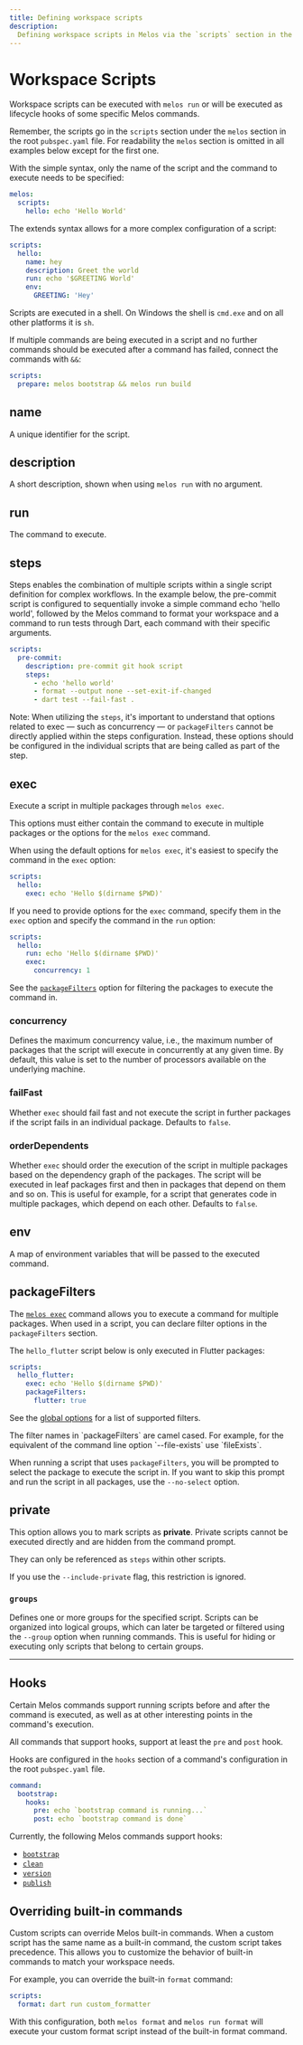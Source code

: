 ```yaml
---
title: Defining workspace scripts
description:
  Defining workspace scripts in Melos via the `scripts` section in the root `pubspec.yaml`.
---
```


# Workspace Scripts

Workspace scripts can be executed with `melos run` or will be executed as
lifecycle hooks of some specific Melos commands.

Remember, the scripts go in the `scripts` section under the `melos` section in
the root `pubspec.yaml` file. For readability the `melos` section is omitted in
all examples below except for the first one.

With the simple syntax, only the name of the script and the command to execute
needs to be specified:

```yaml
melos:
  scripts:
    hello: echo 'Hello World'
```

The extends syntax allows for a more complex configuration of a script:

```yaml
scripts:
  hello:
    name: hey
    description: Greet the world
    run: echo '$GREETING World'
    env:
      GREETING: 'Hey'
```

Scripts are executed in a shell. On Windows the shell is `cmd.exe` and on all
other platforms it is `sh`.

If multiple commands are being executed in a script and no further commands
should be executed after a command has failed, connect the commands with `&&`:

```yaml
scripts:
  prepare: melos bootstrap && melos run build
```

## name

A unique identifier for the script.

## description

A short description, shown when using `melos run` with no argument.

## run

The command to execute.

## steps

Steps enables the combination of multiple scripts within a single script
definition for complex workflows. In the example below, the pre-commit script is
configured to sequentially invoke a simple command echo 'hello world',
followed by the Melos command to format your workspace and a command to run
tests through Dart, each command with their specific arguments.

```yaml
scripts:
  pre-commit:
    description: pre-commit git hook script
    steps:
      - echo 'hello world'
      - format --output none --set-exit-if-changed
      - dart test --fail-fast .
```

Note: When utilizing the `steps`, it's important to understand that options 
related to exec — such as concurrency — or `packageFilters` cannot be directly 
applied within the steps configuration. Instead, these options should be 
configured in the individual scripts that are being called as part of the step.

## exec

Execute a script in multiple packages through `melos exec`.

This options must either contain the command to execute in multiple packages or
the options for the `melos exec` command.

When using the default options for `melos exec`, it's easiest to specify the
command in the `exec` option:

```yaml
scripts:
  hello:
    exec: echo 'Hello $(dirname $PWD)'
```

If you need to provide options for the `exec` command, specify them in the
`exec` option and specify the command in the `run` option:

```yaml
scripts:
  hello:
    run: echo 'Hello $(dirname $PWD)'
    exec:
      concurrency: 1
```

See the [`packageFilters`](/configuration/scripts#packagefilters) option for
filtering the packages to execute the command in.

### concurrency

Defines the maximum concurrency value, i.e., the maximum number of packages that
the script will execute in concurrently at any given time. By default, this value
is set to the number of processors available on the underlying machine.

### failFast

Whether `exec` should fail fast and not execute the script in further packages
if the script fails in an individual package. Defaults to `false`.

### orderDependents

Whether `exec` should order the execution of the script in multiple packages
based on the dependency graph of the packages. The script will be executed in
leaf packages first and then in packages that depend on them and so on. This is
useful for example, for a script that generates code in multiple packages, which
depend on each other. Defaults to `false`.

## env

A map of environment variables that will be passed to the executed command.

## packageFilters

The [`melos exec`](/commands/exec) command allows you to execute a command for
multiple packages. When used in a script, you can declare filter options in the
`packageFilters` section.

The `hello_flutter` script below is only executed in Flutter packages:

```yaml
scripts:
  hello_flutter:
    exec: echo 'Hello $(dirname $PWD)'
    packageFilters:
      flutter: true
```

See the [global options](/filters) for a list of supported filters.

<Warning>
  The filter names in `packageFilters` are camel cased. For example, for the
  equivalent of the command line option `--file-exists` use `fileExists`.
</Warning>

When running a script that uses `packageFilters`, you will be prompted to select
the package to execute the script in. If you want to skip this prompt and run
the script in all packages, use the `--no-select` option.

## private

This option allows you to mark scripts as **private**.
Private scripts cannot be executed directly and are hidden from the command prompt.

They can only be referenced as `steps` within other scripts.

If you use the `--include-private` flag, this restriction is ignored.

### `groups`

Defines one or more groups for the specified script.
Scripts can be organized into logical groups, which can later be targeted or filtered
using the `--group` option when running commands. This is useful for hiding or executing
only scripts that belong to certain groups.


---

## Hooks

Certain Melos commands support running scripts before and after the command is
executed, as well as at other interesting points in the command's execution.

All commands that support hooks, support at least the `pre` and `post` hook.

Hooks are configured in the `hooks` section of a command's configuration in the
root `pubspec.yaml` file.

```yaml
command:
  bootstrap:
    hooks:
      pre: echo `bootstrap command is running...`
      post: echo `bootstrap command is done`
```

Currently, the following Melos commands support hooks:

- [`bootstrap`](/commands/bootstrap)
- [`clean`](/commands/clean)
- [`version`](/commands/version)
- [`publish`](/commands/publish)

## Overriding built-in commands

Custom scripts can override Melos built-in commands. When a custom script has
the same name as a built-in command, the custom script takes precedence. This
allows you to customize the behavior of built-in commands to match your
workspace needs.

For example, you can override the built-in `format` command:

```yaml
scripts:
  format: dart run custom_formatter
```

With this configuration, both `melos format` and `melos run format` will execute
your custom format script instead of the built-in format command.
